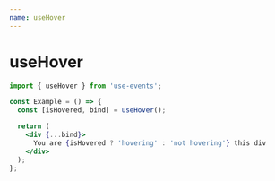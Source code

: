 ```yaml
---
name: useHover
---
```



# useHover

```js
import { useHover } from 'use-events';
```

```jsx
const Example = () => {
  const [isHovered, bind] = useHover();

  return (
    <div {...bind}>
      You are {isHovered ? 'hovering' : 'not hovering'} this div
    </div>
  );
};
```

<UseHoverExample />